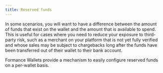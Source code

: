 ```yaml
---
title: Reserved funds
---
```


In some scenarios, you will want to have a difference between the amount of funds that exist on the wallet and the amount that is available to spend. This is useful for cases where you need to reduce your exposure to third-party risk, such as a merchant on your platform that is not yet fully verified and whose sales may be subject to chargebacks long after the funds have been transferred out of their wallet to their bank account.

Formance Wallets provide a mechanism to easily configure reserved funds on a per-wallet basis.